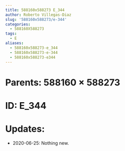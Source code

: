 ```yaml
---
title: 588160x588273 E_344
author: Roberto Villegas-Diaz
slug: '588160x588273/e-344'
categories:
  - 588160X588273
tags:
  - E
aliases:
  - 588160x588273-e_344
  - 588160x588273-e-344
  - 588160x588273-e344
---
```


# **Parents**: 588160 $\times$ 588273
# **ID**: E_344
# **Updates**: 
 - 2020-06-25: Nothing new.
